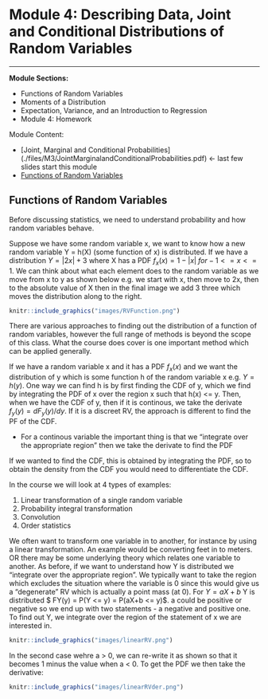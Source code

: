 # Module 4: Describing Data, Joint and Conditional Distributions of Random Variables
***


**Module Sections:**

* Functions of Random Variables
* Moments of a Distribution
* Expectation, Variance, and an Introduction to Regression
* Module 4: Homework

Module Content:

* [Joint, Marginal and Conditional Probabilities] (./files/M3/JointMarginalandConditionalProbabilities.pdf) <- last few slides start this module
* [Functions of Random Variables](./files/M4/FunctionsOfRandomVariables.pdf)


## Functions of Random Variables

Before discussing statistics, we need to understand probability and how random variables behave.  

Suppose we have some random variable x, we want to know how a new random variable Y = h(X) (some function of x) is distributed.  If we have a distribution $Y = |2x| + 3$ where X has a PDF $f_x(x) = 1 - |x| \; for -1 <= x <= 1$. We can think about what each element does to the random variable as we move from x to y as shown below e.g. we start with x, then move to 2x, then to the absolute value of X then in the final image we add 3 three which moves the distribution along to the right.

```r
knitr::include_graphics("images/RVFunction.png")
```

There are various approaches to finding out the distribution of a function of random variables, however the full range of methods is beyond the scope of this class.  What the course does cover is one important method which can be applied generally.

If we have a random variable x and it has a PDF $f_x(x)$ and we want the distribution of y which is some function h of the random variable x e.g. $Y = h(y)$.
One way we can find h is by first finding the CDF of y, which we find by integrating the PDF of x over the region x such that h(x) <= y.  Then, when we have the CDF of y, then if it is continous, we take the derivate $f_y(y) = dF_y(y) / dy$.  If it is a discreet RV, the approach is different to find the PF of the CDF.

* For a continous variable the important thing is that we "integrate over the appropriate region" then we take the derivate to find the PDF

If we wanted to find the CDF, this is obtained by integrating the PDF, so to obtain the density from the CDF you would need to differentiate the CDF.

In the course we will look at 4 types of examples:

1. Linear transformation of a single random variable
2. Probability integral transformation
3. Convolution
4. Order statistics

We often want to transform one variable in to another, for instance by using a linear transformation.  An example would be converting feet in to meters.  OR there may be some underlying theory which relates one variable to another.  As before, if we want to understand how Y is distributed we "integrate over the appropriate region". We typically want to take the region which excludes the situation where the variable is 0 since this would give us a "degenerate" RV which is actually a point mass (at 0).  For $Y = aX + b$ Y is distributed $ FY(y) = P(Y <= y) = P(aX+b <= y)$.  a could be positive or negative so we end up with two statements - a negative and positive one.   To find out Y, we integrate over the region of the statement of x we are interested in.

```r
knitr::include_graphics("images/linearRV.png")
```

In the second case wehre a > 0, we can re-write it as shown so that it becomes 1 minus the value when a < 0.  To get the PDF we then take the derivative:

```r
knitr::include_graphics("images/linearRVder.png")
```